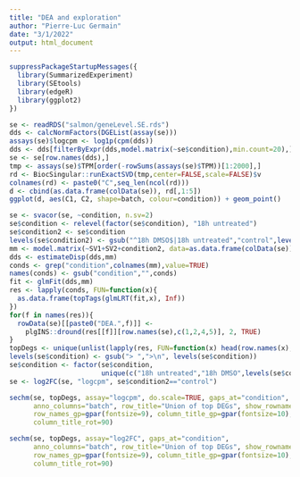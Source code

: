 ```yaml
---
title: "DEA and exploration"
author: "Pierre-Luc Germain"
date: "3/1/2022"
output: html_document
---
```


```r
suppressPackageStartupMessages({
  library(SummarizedExperiment)
  library(SEtools)
  library(edgeR)
  library(ggplot2)
})
```



```r
se <- readRDS("salmon/geneLevel.SE.rds")
dds <- calcNormFactors(DGEList(assay(se)))
assays(se)$logcpm <- log1p(cpm(dds))
dds <- dds[filterByExpr(dds,model.matrix(~se$condition),min.count=20),]
se <- se[row.names(dds),]
tmp <- assays(se)$TPM[order(-rowSums(assays(se)$TPM))[1:2000],]
rd <- BiocSingular::runExactSVD(tmp,center=FALSE,scale=FALSE)$v
colnames(rd) <- paste0("C",seq_len(ncol(rd)))
d <- cbind(as.data.frame(colData(se)), rd[,1:5])
ggplot(d, aes(C1, C2, shape=batch, colour=condition)) + geom_point()
```


```r
se <- svacor(se, ~condition, n.sv=2)
se$condition <- relevel(factor(se$condition), "18h untreated")
se$condition2 <- se$condition
levels(se$condition2) <- gsub("^18h DMSO$|18h untreated","control",levels(se$condition2))
mm <- model.matrix(~SV1+SV2+condition2, data=as.data.frame(colData(se)))
dds <- estimateDisp(dds,mm)
conds <- grep("condition",colnames(mm),value=TRUE)
names(conds) <- gsub("condition","",conds)
fit <- glmFit(dds,mm)
res <- lapply(conds, FUN=function(x){
  as.data.frame(topTags(glmLRT(fit,x), Inf))
})
for(f in names(res)){
  rowData(se)[[paste0("DEA.",f)]] <- 
    plgINS::dround(res[[f]][row.names(se),c(1,2,4,5)], 2, TRUE)
}
topDegs <- unique(unlist(lapply(res, FUN=function(x) head(row.names(x),15))))
levels(se$condition) <- gsub("> ",">\n", levels(se$condition))
se$condition <- factor(se$condition, 
                       unique(c("18h untreated","18h DMSO",levels(se$condition))))
se <- log2FC(se, "logcpm", se$condition2=="control")
```


```r
sechm(se, topDegs, assay="logcpm", do.scale=TRUE, gaps_at="condition", 
      anno_columns="batch", row_title="Union of top DEGs", show_rownames=TRUE,
      row_names_gp=gpar(fontsize=9), column_title_gp=gpar(fontsize=10),
      column_title_rot=90)
```

```r
sechm(se, topDegs, assay="log2FC", gaps_at="condition", 
      anno_columns="batch", row_title="Union of top DEGs", show_rownames=TRUE,
      row_names_gp=gpar(fontsize=9), column_title_gp=gpar(fontsize=10),
      column_title_rot=90)
```
```r

```

